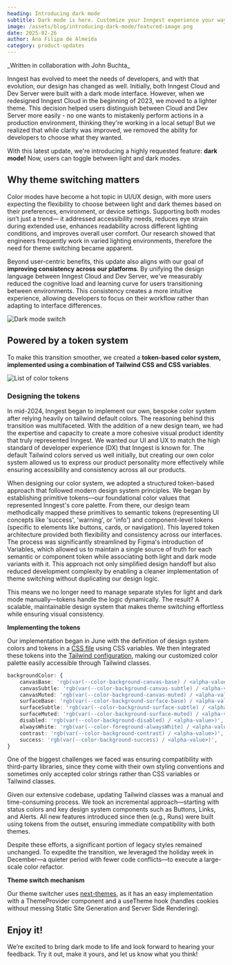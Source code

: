 ```yaml
---
heading: Introducing dark mode
subtitle: Dark mode is here. Customize your Inngest experience your way.
image: /assets/blog/introducing-dark-mode/featured-image.png
date: 2025-02-26
author: Ana Filipa de Almeida
category: product-updates
---
```


<p class="text-sm">_Written in collaboration with John Buchta_</p>

Inngest has evolved to meet the needs of developers, and with that evolution, our design has changed as well. Initially, both Inngest Cloud and Dev Server were built with a dark mode interface. However, when we redesigned Inngest Cloud in the beginning of 2023, we moved to a lighter theme. This decision helped users distinguish between Cloud and Dev Server more easily  - no one wants to mistakenly perform actions in a production environment, thinking they're working in a local setup! But we realized that while clarity was improved, we removed the ability for developers to choose what they wanted.

With this latest update, we're introducing a highly requested feature: **dark mode!** Now, users can toggle between light and dark modes.

## Why theme switching matters

Color modes have become a hot topic in UI/UX design, with more users expecting the flexibility to choose between light and dark themes based on their preferences, environment, or device settings. Supporting both modes isn’t just a trend— it addressed accessibility needs, reduces eye strain during extended use, enhances readability across different lighting conditions, and improves overall user comfort. Our research showed that engineers frequently work in varied lighting environments, therefore the need for theme switching became apparent. 

Beyond user-centric benefits, this update also aligns with our goal of **improving consistency across our platforms**. By unifying the design language between Inngest Cloud and Dev Server, we've measurably reduced the cognitive load and learning curve for users transitioning between environments. This consistency creates a more intuitive experience, allowing developers to focus on their workflow rather than adapting to interface differences.

  <img
    src="/assets/blog/introducing-dark-mode/dark-mode-switch.png"
    alt="Dark mode switch"
    className="w-1/2"
  />

## Powered by a token system

To make this transition smoother, we created a **token-based color system, implemented using a combination of Tailwind CSS and CSS variables**.

![List of color tokens](/assets/blog/introducing-dark-mode/tokens.png)

### Designing the tokens

In mid-2024, Inngest began to implement our own, bespoke color system after relying heavily on tailwind default colors. The reasoning behind this transition was multifaceted. With the addition of a new design team, we had the expertise and capacity to create a more cohesive visual product identity that truly represented Inngest. We wanted our UI and UX to match the high standard of developer experience (DX) that Inngest is known for. The default Tailwind colors served us well initially, but creating our own color system allowed us to express our product personality more effectively while ensuring accessibility and consistency across all our products.

When designing our color system, we adopted a structured token-based approach that followed modern design system principles. We began by establishing primitive tokens—our foundational color values that represented Inngest's core palette. From there, our design team methodically mapped these primitives to semantic tokens (representing UI concepts like 'success', 'warning', or 'info') and component-level tokens (specific to elements like buttons, cards, or navigation). This layered token architecture provided both flexibility and consistency across our interfaces. The process was significantly streamlined by Figma's introduction of Variables, which allowed us to maintain a single source of truth for each semantic or component token while associating both light and dark mode variants with it. This approach not only simplified design handoff but also reduced development complexity by enabling a cleaner implementation of theme switching without duplicating our design logic.

This means we no longer need to manage separate styles for light and dark mode manually—tokens handle the logic dynamically. The result? A scalable, maintainable design system that makes theme switching effortless while ensuring visual consistency.

**Implementing the tokens**

Our implementation began in June with the definition of design system colors and tokens in a [CSS file](https://github.com/inngest/inngest/blob/main/ui/packages/components/src/AppRoot/globals.css#L72-L371) using CSS variables. We then integrated these tokens into the [Tailwind configuration](https://github.com/inngest/inngest/blob/main/ui/packages/components/tailwind.config.ts), making our customized color palette easily accessible through Tailwind classes.

```typescript
backgroundColor: {
    canvasBase: 'rgb(var(--color-background-canvas-base) / <alpha-value>)',
    canvasSubtle: 'rgb(var(--color-background-canvas-subtle) / <alpha-value>)',
    canvasMuted: 'rgb(var(--color-background-canvas-muted) / <alpha-value>)',
    surfaceBase: 'rgb(var(--color-background-surface-base) / <alpha-value>)',
    surfaceSubtle: 'rgb(var(--color-background-surface-subtle) / <alpha-value>)',
    surfaceMuted: 'rgb(var(--color-background-surface-muted) / <alpha-value>)',
    disabled: 'rgb(var(--color-background-disabled) / <alpha-value>)',
    alwaysWhite: 'rgb(var(--color-foreground-alwaysWhite) / <alpha-value>)',
    contrast: 'rgb(var(--color-background-contrast) / <alpha-value>)',
    success: 'rgb(var(--color-background-success) / <alpha-value>)',
}
```

One of the biggest challenges we faced was ensuring compatibility with third-party libraries, since they come with their own styling conventions and sometimes only accepted color strings rather than CSS variables or Tailwind classes.

Given our extensive codebase, updating Tailwind classes was a manual and time-consuming process. We took an incremental approach—starting with status colors and key design system components such as Buttons, Links, and Alerts. All new features introduced since then (e.g., Runs) were built using tokens from the outset, ensuring immediate compatibility with both themes.

Despite these efforts, a significant portion of legacy styles remained unchanged. To expedite the transition, we leveraged the holiday week in December—a quieter period with fewer code conflicts—to execute a large-scale color refactor.

**Theme switch mechanism**

Our theme switcher uses [next-themes](https://github.com/pacocoursey/next-themes), as it has an easy implementation with a ThemeProvider component and a useTheme hook (handles cookies without messing Static Site Generation and Server Side Rendering).

## Enjoy it!

We’re excited to bring dark mode to life and look forward to hearing your feedback. Try it out, make it yours, and let us know what you think!